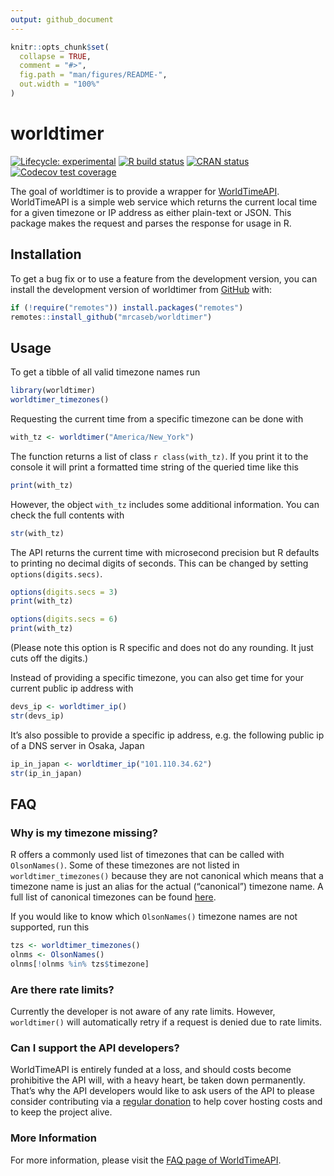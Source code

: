 ```yaml
---
output: github_document
---
```


<!-- README.md is generated from README.Rmd. Please edit that file -->

```r
knitr::opts_chunk$set(
  collapse = TRUE,
  comment = "#>",
  fig.path = "man/figures/README-",
  out.width = "100%"
)
```

# worldtimer

<!-- badges: start -->
[![Lifecycle: experimental](https://img.shields.io/badge/lifecycle-experimental-orange.svg?style=flat-square)](https://lifecycle.r-lib.org/articles/stages.html)
[![R build status](https://img.shields.io/github/workflow/status/mrcaseb/worldtimer/R-CMD-check?label=R%20check&style=flat-square&logo=github)](https://github.com/mrcaseb/worldtimer/actions)
[![CRAN status](https://img.shields.io/cran/v/worldtimer?style=flat-square&logo=R&label=CRAN)](https://CRAN.R-project.org/package=worldtimer)
[![Codecov test coverage](https://codecov.io/gh/mrcaseb/worldtimer/branch/main/graph/badge.svg)](https://app.codecov.io/gh/mrcaseb/worldtimer?branch=main)
<!-- badges: end -->

The goal of worldtimer is to provide a wrapper for [WorldTimeAPI](http://worldtimeapi.org). WorldTimeAPI is a simple web service which returns the current local time for a given timezone or IP address as either plain-text or JSON. This package makes the request and parses the response for usage in R.

## Installation

To get a bug fix or to use a feature from the development version, you can install the development version of worldtimer from [GitHub](https://github.com/mrcaseb/worldtimer) with:

```r
if (!require("remotes")) install.packages("remotes")
remotes::install_github("mrcaseb/worldtimer")
```

## Usage

To get a tibble of all valid timezone names run

```r
library(worldtimer)
worldtimer_timezones()
```

Requesting the current time from a specific timezone can be done with

```r
with_tz <- worldtimer("America/New_York")
```

The function returns a list of class ``r class(with_tz)``. If you print it to the console it will print a formatted time string of the queried time like this

```r
print(with_tz)
```

However, the object `with_tz` includes some additional information. You can check the full contents with

```r
str(with_tz)
```

The API returns the current time with microsecond precision but R defaults to printing no decimal digits of seconds. This can be changed by setting `options(digits.secs)`. 

```r
options(digits.secs = 3)
print(with_tz)

options(digits.secs = 6)
print(with_tz)
```

(Please note this option is R specific and does not do any rounding. It just cuts off the digits.)

Instead of providing a specific timezone, you can also get time for your current public ip address with

```r
devs_ip <- worldtimer_ip()
str(devs_ip)
```

It's also possible to provide a specific ip address, e.g. the following public ip of a DNS server in Osaka, Japan

```r
ip_in_japan <- worldtimer_ip("101.110.34.62")
str(ip_in_japan)
```

## FAQ

### Why is my timezone missing?

R offers a commonly used list of timezones that can be called with `OlsonNames()`. Some of these timezones are not listed in `worldtimer_timezones()` because they are not canonical which means that a timezone name is just an alias for the actual ("canonical") timezone name. A full list of canonical timezones can be found [here](https://en.wikipedia.org/wiki/List_of_tz_database_time_zones#List). 

If you would like to know which `OlsonNames()` timezone names are not supported, run this

```r
tzs <- worldtimer_timezones()
olnms <- OlsonNames()
olnms[!olnms %in% tzs$timezone]
```

### Are there rate limits?

Currently the developer is not aware of any rate limits. However, `worldtimer()` will automatically retry if a request is denied due to rate limits.

### Can I support the API developers?

WorldTimeAPI is entirely funded at a loss, and should costs become prohibitive the API will, with a heavy heart, be taken down permanently. That's why the API developers would like to ask users of the API to please consider contributing via a [regular donation](https://liberapay.com/WorldTimeAPI) to help cover hosting costs and to keep the project alive.

### More Information

For more information, please visit the [FAQ page of WorldTimeAPI](http://worldtimeapi.org/pages/faqs).
